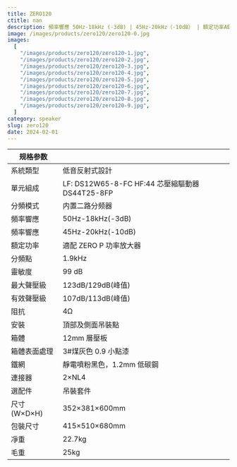 ```yaml
---
title: ZERO120
ctitle: nan
description: 頻率響應 50Hz-18kHz (-3dB) | 45Hz-20kHz（-10dB） | 額定功率AES 500W | 靈敏度 99 dB
image: /images/products/zero120/zero120-0.jpg
images:
  [
    "/images/products/zero120/zero120-1.jpg",
    "/images/products/zero120/zero120-2.jpg",
    "/images/products/zero120/zero120-3.jpg",
    "/images/products/zero120/zero120-4.jpg",
    "/images/products/zero120/zero120-5.jpg",
    "/images/products/zero120/zero120-6.jpg",
    "/images/products/zero120/zero120-7.jpg",
    "/images/products/zero120/zero120-8.jpg",
    "/images/products/zero120/zero120-9.jpg",
  ]
category: speaker
slug: zero120
date: 2024-02-01
---
```


| 规格参数     |                                                 |
| ------------ | ----------------------------------------------- |
| 系統類型     | 低音反射式設計                                  |
| 單元組成     | LF: DS12W65-8-FC HF:44 芯壓縮驅動器 DS44T25-8FP |
| 分頻模式     | 内置二路分频器                                  |
| 頻率響應     | 50Hz-18kHz(-3dB)                                |
| 頻率響應     | 45Hz-20kHz(-10dB)                               |
| 額定功率     | 適配 ZERO P 功率放大器                          |
| 分頻點       | 1.9kHz                                          |
| 靈敏度       | 99 dB                                           |
| 最大聲壓級   | 123dB/129dB(峰值)                               |
| 有效聲壓級   | 107dB/113dB(峰值)                               |
| 阻抗         | 4Ω                                              |
| 安裝         | 頂部及側面吊裝點                                |
| 箱體         | 12mm 層壓板                                     |
| 箱體表面處理 | 3#煤灰色 0.9 小點漆                             |
| 鐵網         | 靜電噴粉黑色，1.2mm 低碳鋼                      |
| 連接器       | 2×NL4                                           |
| 選配件       | 吊裝套件                                        |
| 尺寸 (W×D×H) | 352×381×600mm                                   |
| 包裝尺寸     | 415×510×680mm                                   |
| 凈重         | 22.7kg                                          |
| 毛重         | 25kg                                            |
